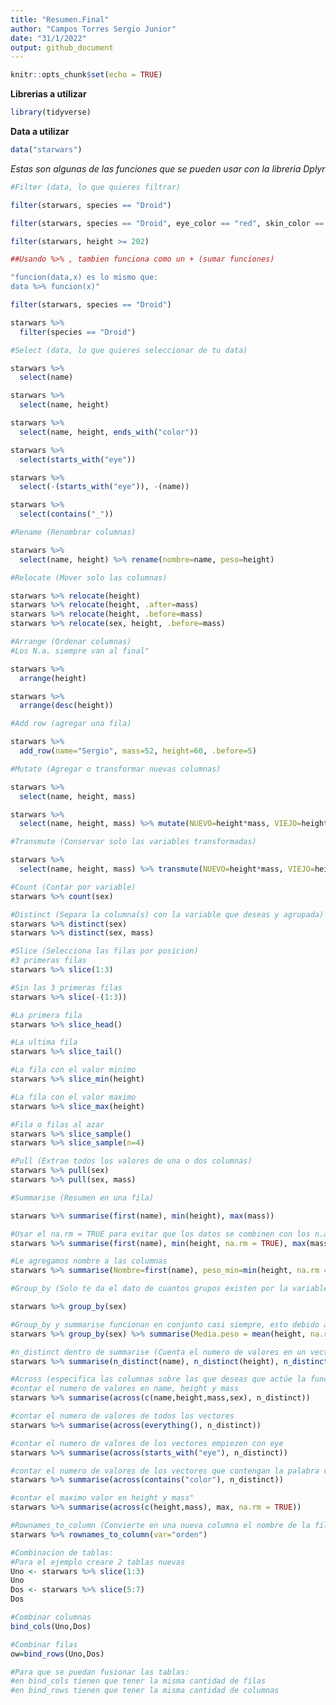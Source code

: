 ```yaml
---
title: "Resumen.Final"
author: "Campos Torres Sergio Junior"
date: "31/1/2022"
output: github_document
---
```

```r
knitr::opts_chunk$set(echo = TRUE)
```

**Librerias a utilizar**

```r
library(tidyverse)
```

**Data a utilizar**

```r
data("starwars")
```

*Estas son algunas de las funciones que se pueden usar con la libreria Dplyr*

```r
#Filter (data, lo que quieres filtrar)

filter(starwars, species == "Droid")

filter(starwars, species == "Droid", eye_color == "red", skin_color == "metal")

filter(starwars, height >= 202)

##Usando %>% , tambien funciona como un + (sumar funciones)

"funcion(data,x) es lo mismo que: 
data %>% funcion(x)"

filter(starwars, species == "Droid")

starwars %>% 
  filter(species == "Droid")

#Select (data, lo que quieres seleccionar de tu data)

starwars %>% 
  select(name)

starwars %>% 
  select(name, height)

starwars %>% 
  select(name, height, ends_with("color"))

starwars %>% 
  select(starts_with("eye"))

starwars %>% 
  select(-(starts_with("eye")), -(name))

starwars %>% 
  select(contains("_"))

#Rename (Renombrar columnas)

starwars %>% 
  select(name, height) %>% rename(nombre=name, peso=height)

#Relocate (Mover solo las columnas)

starwars %>% relocate(height)
starwars %>% relocate(height, .after=mass)
starwars %>% relocate(height, .before=mass)
starwars %>% relocate(sex, height, .before=mass)

#Arrange (Ordenar columnas)
#Los N.a. siempre van al final"

starwars %>% 
  arrange(height)

starwars %>% 
  arrange(desc(height))

#Add row (agregar una fila)

starwars %>% 
  add_row(name="Sergio", mass=52, height=60, .before=5)

#Mutate (Agregar o transformar nuevas columnas)

starwars %>% 
  select(name, height, mass)

starwars %>% 
  select(name, height, mass) %>% mutate(NUEVO=height*mass, VIEJO=height-mass/2)

#Transmute (Conservar solo las variables transformadas)

starwars %>% 
  select(name, height, mass) %>% transmute(NUEVO=height*mass, VIEJO=height-mass/2)

#Count (Contar por variable)
starwars %>% count(sex)

#Distinct (Separa la columna(s) con la variable que deseas y agrupada)
starwars %>% distinct(sex)
starwars %>% distinct(sex, mass)

#Slice (Selecciona las filas por posicion)
#3 primeras filas
starwars %>% slice(1:3)

#Sin las 3 primeras filas
starwars %>% slice(-(1:3))

#La primera fila
starwars %>% slice_head()

#La ultima fila
starwars %>% slice_tail()

#La fila con el valor minimo
starwars %>% slice_min(height)

#La fila con el valor maximo
starwars %>% slice_max(height)

#Fila o filas al azar
starwars %>% slice_sample()
starwars %>% slice_sample(n=4)

#Pull (Extrae todos los valores de una o dos columnas)
starwars %>% pull(sex)
starwars %>% pull(sex, mass)

#Summarise (Resumen en una fila)

starwars %>% summarise(first(name), min(height), max(mass))

#Usar el na.rm = TRUE para evitar que los datos se combinen con los n.a.#
starwars %>% summarise(first(name), min(height, na.rm = TRUE), max(mass, na.rm = TRUE))

#Le agregamos nombre a las columnas
starwars %>% summarise(Nombre=first(name), peso_min=min(height, na.rm = TRUE), mass_max=max(mass, na.rm = TRUE))

#Group_by (Solo te da el dato de cuantos grupos existen por la variable elegida)

starwars %>% group_by(sex)

#Group_by y summarise funcionan en conjunto casi siempre, esto debido a que hace resumenes mas completos y especficos
starwars %>% group_by(sex) %>% summarise(Media.peso = mean(height, na.rm = TRUE), Suma.mass = sum(mass, na.rm = TRUE), Cantidad = n())

#n_distinct dentro de summarise (Cuenta el numero de valores en un vector)
starwars %>% summarise(n_distinct(name), n_distinct(height), n_distinct(mass), n_distinct(sex))

#Across (especifica las columnas sobre las que deseas que actúe la función)
#contar el numero de valores en name, height y mass
starwars %>% summarise(across(c(name,height,mass,sex), n_distinct))

#contar el numero de valores de todos los vectores
starwars %>% summarise(across(everything(), n_distinct))

#contar el numero de valores de los vectores empiezen con eye
starwars %>% summarise(across(starts_with("eye"), n_distinct))

#contar el numero de valores de los vectores que contengan la palabra color
starwars %>% summarise(across(contains("color"), n_distinct))

#contar el maximo valor en height y mass"
starwars %>% summarise(across(c(height,mass), max, na.rm = TRUE))

#Rownames_to_column (Convierte en una nueva columna el nombre de la fila)
starwars %>% rownames_to_column(var="orden")

#Combinacion de tablas:
#Para el ejemplo creare 2 tablas nuevas
Uno <- starwars %>% slice(1:3)
Uno
Dos <- starwars %>% slice(5:7)
Dos

#Combinar columnas
bind_cols(Uno,Dos)

#Combinar filas
ow=bind_rows(Uno,Dos)

#Para que se puedan fusionar las tablas:
#en bind_cols tienen que tener la misma cantidad de filas
#en bind_rows tienen que tener la misma cantidad de columnas
```
